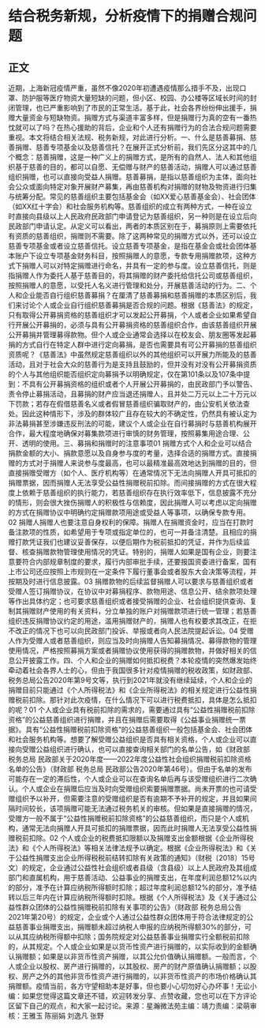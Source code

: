 # 结合税务新规，分析疫情下的捐赠合规问题
## 正文
近期，上海新冠疫情严重，虽然不像2020年初遭遇疫情那么措手不及，出现口罩、防护服等医疗物资大量短缺的问题，但小区、校园、办公楼等区域长时间的封闭管理，也已严重影响到了市民的正常生活。基于此，社会各界纷纷伸出援手，捐赠大量资金与短缺物资。捐赠方式与渠道丰富多样，但是捐赠行为真的空有一番热忱就可以了吗？在热心援助的背后，企业和个人还有捐赠行为的合法合规问题需要重视。本文将结合相关法规、税务新规，对此进行分析。一、什么是慈善募捐、慈善捐赠、慈善专项基金以及慈善信托？在展开正式分析前，我们先区分这其中的几个概念：慈善捐赠，这是一种广义上的捐赠方式，是所有的自然人、法人和其他组织基于慈善的目的，都可以自愿、无偿赠与财产的慈善活动，捐赠人可以通过慈善组织捐赠，也可以直接向受益人捐赠。慈善募捐，是指以慈善组织为主体，面向社会公众或面向特定对象开展财产募集，再由慈善机构对捐赠的财物及物资进行归集与统筹分配。常见的慈善组织主要包括基金会（如XX爱心慈善基金会）、社会团体（如XX红十字会）和社会服务机构等。慈善组织的成立有两种方式，一种在设立时直接向县级以上人民政府民政部门申请登记为慈善组织，另一种则是在设立后向民政部门申请认定。从定义可以看出，两者的本质区别在于，募捐原则上需要依托有资质的慈善组织，捐赠则不需要。除了这两种常见的捐赠方式以外，还可以设立慈善专项基金或者设立慈善信托。设立慈善专项基金，是指在基金会或社会团体基本账户下设立专项基金财务科目，按照捐赠人的意愿，专款专用捐赠款项，这种方式下捐赠人可以对特定捐赠进行命名，并具有一定的参与度。设立慈善信托，则是指捐赠人作为委托人基于慈善目的，将其捐赠的财产委托给信托公司或慈善组织，按照捐赠人的意愿，以受托人名义进行管理和处分，开展慈善活动的行为。二、个人和企业能否自行组织慈善募捐？在厘清了慈善募捐和慈善捐赠的本质区别后，我们来讨论个人或企业自行组织慈善募捐是否合规的问题。根据《慈善法》的规定，只有取得公开募捐资格的慈善组织才可以发起公开募捐，个人或者企业如果希望自行开展公开募捐的，必须与具有公开募捐资格的慈善组织合作，由该慈善组织开展公开募捐并管理募得款物。但个人或企业通常会选择以在校友会、朋友圈等发起募捐的方式自行在特定人群中进行定向募捐，是否也需要具有可公开募捐的慈善组织资质呢？《慈善法》中虽然规定慈善组织以外的其他组织可以开展力所能及的慈善活动，且对于社会大众的慈善行为是支持且鼓励的，但并没有对没有公开募捐资质的个人与其他组织能否组织定向募捐予以明确规定，仅在第101条以及107条中提到：不具有公开募捐资格的组织或者个人开展公开募捐的，由民政部门予以警告、责令停止募捐活动，且募捐的财产应当退还捐赠人，且并处二万元以上二十万元以下罚款；若存在假借慈善名义或者假冒慈善组织骗取财产的，由公安机关依法查处。因此这种情形下，涉及的群体较广且存在较大的不确定性，仍然具有被认定为非法募捐甚至涉嫌违反刑法的可能，建议个人或企业在自行募捐时与慈善机构展开合作，最大程度地确保对募集款项进行审慎的财务管理，按照募集用途合理、公开、透明的使用。三、募捐和捐赠时的注意事项01 捐赠方式个人和企业可以结合捐款金额的大小、捐款意愿以及自身参与度的考量，选择合适的捐赠方式。直接捐赠的方式对于捐赠人来说参与度最高，也可以最精准最高效地达到捐赠的目的，但直接捐赠受赠方（如个人、医疗机构等）在通常情况下无法向捐赠人开具可抵扣的捐赠票据，因而捐赠人无法享受公益性捐赠税前扣除。而间接捐赠的方式在很大程度上依赖于慈善组织的执行能力，若慈善组织存在执行效率低下，信息披露不充分的情形，则会很大挫伤捐赠人的积极性与信赖度，因此捐赠人可以考虑以定向捐赠的方式在捐赠协议中明确约定捐赠款项用途或受益人等事项，以确保专款专用。02 捐赠人捐赠人也要注意自身权利的保障。捐赠人在捐赠资金时，应当在打款时备注款项的性质，如希望用于专项或指定单位的，也可一并备注清楚。且相应的捐赠打款凭证我们也建议妥善保存，以便后期作为税前抵扣的凭证，并作为后续监督、核查捐赠款物管理使用情况的凭证。特别的，捐赠人如果是国有企业，则要注意要符合内部规章制度的要求，履行内部审批手续，还要报国资委进行备案，国有上市公司还应按照上市规则在一定条件下履行董事会或者股东大会决策等流程，并按期及时进行信息披露。03 捐赠款物的后续监督捐赠人可以要求与慈善组织或者受赠人签订捐赠协议，在协议中对募捐程序、款物用途、信息公开、结余款项处理等作出具体约定；也可要求慈善组织或者接受捐赠的企业、社会组织提供查询、复制其捐赠财产使用的有关资料，分立单独的账户对捐赠款项进行统一管理；若慈善组织违反捐赠协议约定的用途，滥用捐赠财产的，捐赠人也有权要求其改正，在拒不改正的情况下也可以向民政部门投诉、举报或者向人民法院提起诉讼。04 受赠人作为受赠人或者慈善组织，则应当及时向捐赠人告知募捐情况、募得款物的管理使用情况，严格按照募捐方案或者捐赠协议使用获得的捐赠款物，并做好相关的信息公开披露工作。四、个人和企业的捐赠如何抵扣税费？本轮疫情的突然爆发始终牵动着社会各界人士的心，但由于我国很多针对疫情捐赠的税收政策，如财政部、税务总局公告2020年第9号文等，执行到2021年就没有继续延续，个人和企业的捐赠目前只能通过《个人所得税法》和《企业所得税法》的相关规定进行公益性捐赠税前扣除。那针对此次疫情，在什么情况下可以进行税费抵扣，具体是怎么抵扣的呢？01 个人或企业具有税前扣除的需求的，需要通过具有“公益性捐赠税前扣除资格”的公益慈善组织进行捐赠，并且在捐赠后需要取得《公益事业捐赠统一票据》。具有“公益性捐赠税前扣除资格”的公益慈善组织一般包括基金会、社会团体和社会服务机构等。想要了解受赠公益组织是否具有相关资格，个人或企业可以直接向受赠公益组织进行确认，也可以直接查询相关部门的名单公告，如《财政部 税务总局 民政部关于2020年度——2022年度公益性社会组织捐赠税前扣除资格名单的公告》（财政部 税务总局 民政部公告2020年第46号）。但由于名单的发布可能存在一定的滞后性，个人或企业可以在查询名单后再与该受赠组织进行二次确认。个人或企业在捐赠后应当及时向受赠组织索要捐赠票据。尚未开票的也可请受赠组织予以补开，但需要注意的受赠组织是否有逾期不予补开的规定，并且如果间隔时间较长，该项捐赠可能无法通过税务机关的审核。但如果是直接捐赠的情况，受赠方一般不属于“公益性捐赠税前扣除资格”的公益慈善组织，而只是个人或机构，通常无法向捐赠人开具可抵扣的捐赠票据，因而此时捐赠人无法享受公益性捐赠税前扣除。02 个人或企业的税费抵扣限额以及捐赠支出金额根据《企业所得税法》和《个人所得税法》等相关法律法规予以确定。根据《企业所得税法》和《关于公益性捐赠支出企业所得税税前结转扣除有关政策的通知》（财税〔2018〕15号文）的规定，企业通过公益性社会组织或者县级（含县级）以上人民政府及其组成部门和直属机构，用于慈善活动、公益事业的捐赠支出，在年度利润总额12%以内的部分，准予在计算应纳税所得额时扣除；超过年度利润总额12%的部分，准予结转以后三年内在计算应纳税所得额时扣除。根据《个人所得税法》及《关于通过公益性群众团体的公益性捐赠税前扣除有关事项的公告》（财政部 税务总局公告2021年第20号）的规定，企业或个人通过公益性群众团体用于符合法律规定的公益慈善事业捐赠支出，捐赠额未超过纳税人申报的应纳税所得额30%的部分，可以从其应纳税所得额中扣除；国务院规定对公益慈善事业捐赠实行全额税前扣除的，从其规定。个人或企业如果是以货币性资产进行捐赠的，以实际收到的金额确认捐赠额；如果是以非货币性资产捐赠，以其公允价值确认捐赠额。一般而言，个人或企业以股权、房产进行捐赠的，以其股权、房产的财产原值确认捐赠额；以股权、房产之外的其他非货币性资产进行捐赠的，以非货币性资产的市场价格确认其捐赠额。疫情当前，各方守望相助本是好事，但也要小心切勿好心办坏事！无讼小编：如果您觉得这篇文章还不错，欢迎转发分享、点赞收藏，您也可以在下方评论区留下自己的观点，和大家一起讨论。来源：星瀚微法苑主编：靖力责编：梁萌审核：王雅玉 陈丽娟 刘逸凡 张野